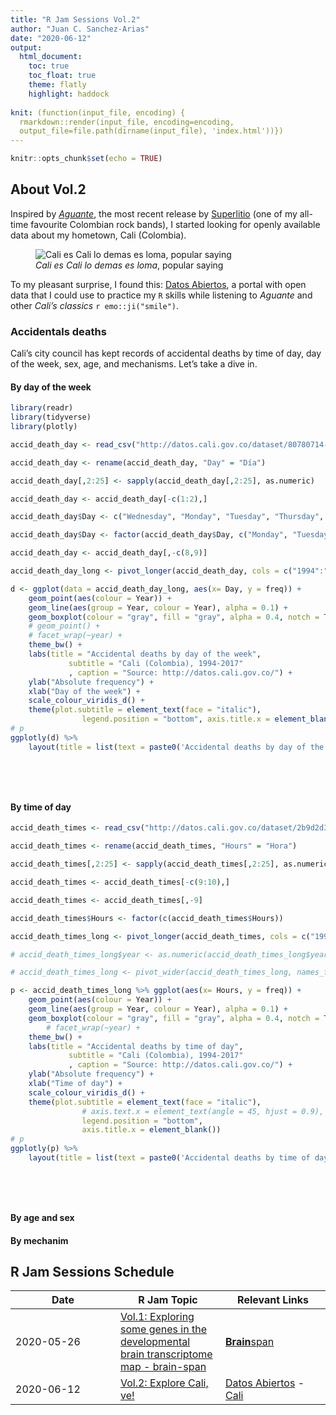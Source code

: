 ```yaml
---
title: "R Jam Sessions Vol.2"
author: "Juan C. Sanchez-Arias"
date: "2020-06-12"
output: 
  html_document:
    toc: true
    toc_float: true
    theme: flatly
    highlight: haddock
  
knit: (function(input_file, encoding) {
  rmarkdown::render(input_file, encoding=encoding, 
  output_file=file.path(dirname(input_file), 'index.html'))})
---
```


```r
knitr::opts_chunk$set(echo = TRUE)
```

## About Vol.2
Inspired by [*Aguante*](https://www.youtube.com/watch?v=XJNZ2Wc5IqQ), the most recent release by [Superlitio](https://en.wikipedia.org/wiki/Superlitio) (one of my all-time favourite Colombian rock bands), I started looking for openly available data about my hometown, Cali (Colombia).

![*Cali es Cali lo demas es loma*, popular saying](./img/cali.gif)

To my pleasant surprise, I found this: [Datos Abiertos](http://datos.cali.gov.co/), a portal with open data that I could use to practice my `R` skills while listening to *Aguante* and other *Cali's classics* `r emo::ji("smile")`. 

### Accidentals deaths {.tabset}
Cali's city council has kept records of accidental deaths by time of day, day of the week, sex, age, and mechanisms. Let's take a dive in.

#### By day of the week

```r

library(readr)
library(tidyverse)
library(plotly)

accid_death_day <- read_csv("http://datos.cali.gov.co/dataset/80780714-1eba-4aee-9096-49e36b41d424/resource/91b13049-7029-4db5-8525-961483fa49cb/download/muertes_accidentales_seg_n_d_a_de_ocurrencia_1994_-_2017.csv")

accid_death_day <- rename(accid_death_day, "Day" = "Día")

accid_death_day[,2:25] <- sapply(accid_death_day[,2:25], as.numeric)

accid_death_day <- accid_death_day[-c(1:2),]

accid_death_day$Day <- c("Wednesday", "Monday", "Tuesday", "Thursday", "Friday", "Saturday", "Sunday")

accid_death_day$Day <- factor(accid_death_day$Day, c("Monday", "Tuesday", "Wednesday", "Thursday", "Friday", "Saturday", "Sunday"))

accid_death_day <- accid_death_day[,-c(8,9)]

accid_death_day_long <- pivot_longer(accid_death_day, cols = c("1994":"2017"), names_to = "Year", values_to = "freq")

d <- ggplot(data = accid_death_day_long, aes(x= Day, y = freq)) + 
	geom_point(aes(colour = Year)) +
	geom_line(aes(group = Year, colour = Year), alpha = 0.1) +
	geom_boxplot(colour = "gray", fill = "gray", alpha = 0.4, notch = TRUE) +
	# geom_point() +
	# facet_wrap(~year) +
	theme_bw() +
	labs(title = "Accidental deaths by day of the week",
			 subtitle = "Cali (Colombia), 1994-2017"
			 , caption = "Source: http://datos.cali.gov.co/") +
	ylab("Absolute frequency") +
	xlab("Day of the week") +
	scale_colour_viridis_d() +
	theme(plot.subtitle = element_text(face = "italic"), 
				legend.position = "bottom", axis.title.x = element_blank())
# p
ggplotly(d) %>%
	layout(title = list(text = paste0('Accidental deaths by day of the week',
																		'<br>',
																		'<sup>',
																		'Cali (Colombia), 1994-2017 | Source: http://datos.cali.gov.co/',
																		'</sup>')))
```

#### By time of day

```r

accid_death_times <- read_csv("http://datos.cali.gov.co/dataset/2b9d2d3d-5d62-4035-bd9f-bc2543039e2f/resource/a0f29617-a5a5-4642-9c0d-7886d42514f8/download/muertes_accidentales_seg_n_hora_de_ocurrencia__1994_-_2017.csv")

accid_death_times <- rename(accid_death_times, "Hours" = "Hora")

accid_death_times[,2:25] <- sapply(accid_death_times[,2:25], as.numeric)

accid_death_times <- accid_death_times[-c(9:10),]

accid_death_times <- accid_death_times[,-9]

accid_death_times$Hours <- factor(c(accid_death_times$Hours))

accid_death_times_long <- pivot_longer(accid_death_times, cols = c("1994":"2017"), names_to = "Year", values_to = "freq")

# accid_death_times_long$year <- as.numeric(accid_death_times_long$year)

# accid_death_times_long <- pivot_wider(accid_death_times_long, names_from = Hora, values_from = freq)

p <- accid_death_times_long %>% ggplot(aes(x= Hours, y = freq)) +
	geom_point(aes(colour = Year)) +
	geom_line(aes(group = Year, colour = Year), alpha = 0.1) +
	geom_boxplot(colour = "gray", fill = "gray", alpha = 0.4, notch = TRUE) +
		# facet_wrap(~year) +
	theme_bw() +
	labs(title = "Accidental deaths by time of day",
			 subtitle = "Cali (Colombia), 1994-2017"
			 , caption = "Source: http://datos.cali.gov.co/") +
	ylab("Absolute frequency") +
	xlab("Time of day") +
	scale_colour_viridis_d() +
	theme(plot.subtitle = element_text(face = "italic"), 
				# axis.text.x = element_text(angle = 45, hjust = 0.9), 
				legend.position = "bottom",
				axis.title.x = element_blank())
# p
ggplotly(p) %>%
	layout(title = list(text = paste0('Accidental deaths by time of day',
																		'<br>',
																		'<sup>',
																		'Cali (Colombia), 1994-2017 | Source: http://datos.cali.gov.co/',
																		'</sup>')))
```

#### By age and sex

#### By mechanim

## R Jam Sessions Schedule
Date | R Jam Topic | Relevant Links
---| ---| ---|
2020-05-26 | [Vol.1: Exploring some genes in the developmental brain transcriptome map - brain-span](https://juansamdphd.github.io/rjam/vol_1) | [**Brain**span](http://www.brainspan.org/rnaseq/search/index.html)
2020-06-12 | [Vol.2: Explore Cali, ve!](https://juansamdphd.github.io/rjam/vol_2) | [Datos Abiertos](http://datos.cali.gov.co/) - [Cali](https://en.wikipedia.org/wiki/Cali)

